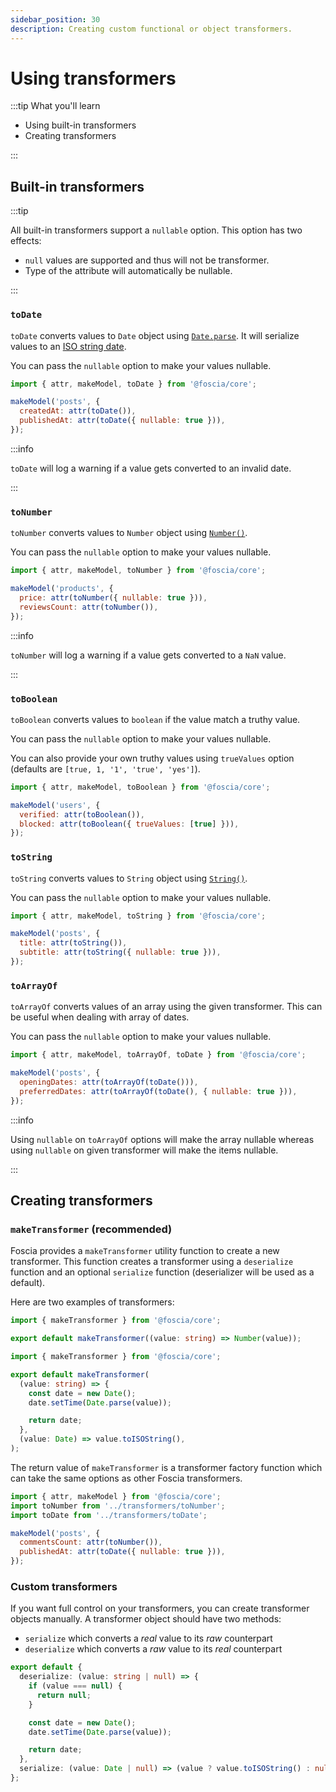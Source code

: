 ```yaml
---
sidebar_position: 30
description: Creating custom functional or object transformers.
---
```


# Using transformers

:::tip What you'll learn

-   Using built-in transformers
-   Creating transformers

:::

## Built-in transformers

:::tip

All built-in transformers support a `nullable` option.
This option has two effects:

- `null` values are supported and thus will not be transformer.
- Type of the attribute will automatically be nullable.

:::

### `toDate`

`toDate` converts values to `Date` object using
[`Date.parse`](https://developer.mozilla.org/docs/Web/JavaScript/Reference/Global_Objects/Date/parse).
It will serialize values to an
[ISO string date](https://developer.mozilla.org/docs/Web/JavaScript/Reference/Global_Objects/Date/toISOString).

You can pass the `nullable` option to make your values nullable.

```javascript
import { attr, makeModel, toDate } from '@foscia/core';

makeModel('posts', {
  createdAt: attr(toDate()),
  publishedAt: attr(toDate({ nullable: true })),
});
```

:::info

`toDate` will log a warning if a value gets converted to an invalid date.

:::

### `toNumber`

`toNumber` converts values to `Number` object using
[`Number()`](https://developer.mozilla.org/docs/Web/JavaScript/Reference/Global_Objects/Number/Number).

You can pass the `nullable` option to make your values nullable.

```javascript
import { attr, makeModel, toNumber } from '@foscia/core';

makeModel('products', {
  price: attr(toNumber({ nullable: true })),
  reviewsCount: attr(toNumber()),
});
```

:::info

`toNumber` will log a warning if a value gets converted to a `NaN` value.

:::

### `toBoolean`

`toBoolean` converts values to `boolean` if the value match a truthy value.

You can pass the `nullable` option to make your values nullable.

You can also provide your own truthy values using `trueValues` option
(defaults are `[true, 1, '1', 'true', 'yes']`).

```javascript
import { attr, makeModel, toBoolean } from '@foscia/core';

makeModel('users', {
  verified: attr(toBoolean()),
  blocked: attr(toBoolean({ trueValues: [true] })),
});
```

### `toString`

`toString` converts values to `String` object using
[`String()`](https://developer.mozilla.org/docs/Web/JavaScript/Reference/Global_Objects/String/String).

You can pass the `nullable` option to make your values nullable.

```javascript
import { attr, makeModel, toString } from '@foscia/core';

makeModel('posts', {
  title: attr(toString()),
  subtitle: attr(toString({ nullable: true })),
});
```

### `toArrayOf`

`toArrayOf` converts values of an array using the given transformer.
This can be useful when dealing with array of dates.

You can pass the `nullable` option to make your values nullable.

```javascript
import { attr, makeModel, toArrayOf, toDate } from '@foscia/core';

makeModel('posts', {
  openingDates: attr(toArrayOf(toDate())),
  preferredDates: attr(toArrayOf(toDate(), { nullable: true })),
});
```

:::info

Using `nullable` on `toArrayOf` options will make the array nullable
whereas using `nullable` on given transformer will make the items nullable.

:::

## Creating transformers

### `makeTransformer` (recommended)

Foscia provides a `makeTransformer` utility function to create a new
transformer. This function creates a transformer using a `deserialize` function
and an optional `serialize` function (deserializer will be used as a default).

Here are two examples of transformers:

```ts title="transformers/toNumber.ts"
import { makeTransformer } from '@foscia/core';

export default makeTransformer((value: string) => Number(value));
```

```ts title="transformers/toDate.ts"
import { makeTransformer } from '@foscia/core';

export default makeTransformer(
  (value: string) => {
    const date = new Date();
    date.setTime(Date.parse(value));

    return date;
  },
  (value: Date) => value.toISOString(),
);
```

The return value of `makeTransformer` is a transformer factory function
which can take the same options as other Foscia transformers.

```javascript
import { attr, makeModel } from '@foscia/core';
import toNumber from '../transformers/toNumber';
import toDate from '../transformers/toDate';

makeModel('posts', {
  commentsCount: attr(toNumber()),
  publishedAt: attr(toDate({ nullable: true })),
});
```

### Custom transformers

If you want full control on your transformers, you can create transformer
objects manually. A transformer object should have two methods:

- `serialize` which converts a _real_ value to its _raw_ counterpart
- `deserialize` which converts a _raw_ value to its _real_ counterpart

```ts
export default {
  deserialize: (value: string | null) => {
    if (value === null) {
      return null;
    }

    const date = new Date();
    date.setTime(Date.parse(value));

    return date;
  },
  serialize: (value: Date | null) => (value ? value.toISOString() : null),
};
```
